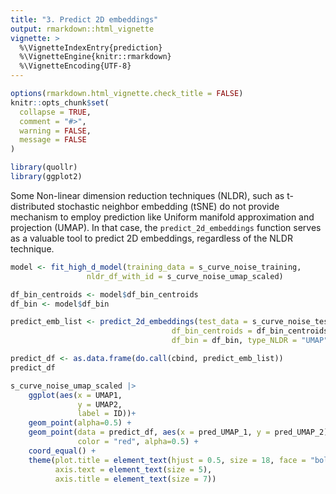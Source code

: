 ```yaml
---
title: "3. Predict 2D embeddings"
output: rmarkdown::html_vignette
vignette: >
  %\VignetteIndexEntry{prediction}
  %\VignetteEngine{knitr::rmarkdown}
  %\VignetteEncoding{UTF-8}
---
```


```r
options(rmarkdown.html_vignette.check_title = FALSE)
knitr::opts_chunk$set(
  collapse = TRUE,
  comment = "#>",
  warning = FALSE, 
  message = FALSE
)
```

```r
library(quollr)
library(ggplot2)
```

Some Non-linear dimension reduction techniques (NLDR), such as t-distributed stochastic neighbor embedding (tSNE) do not provide mechanism to employ prediction like Uniform manifold approximation and projection (UMAP). In that case, the `predict_2d_embeddings` function serves as a valuable tool to predict 2D embeddings, regardless of the NLDR technique. 

```r
model <- fit_high_d_model(training_data = s_curve_noise_training, 
                 nldr_df_with_id = s_curve_noise_umap_scaled)

df_bin_centroids <- model$df_bin_centroids
df_bin <- model$df_bin
```

```r
predict_emb_list <- predict_2d_embeddings(test_data = s_curve_noise_test, 
                                    df_bin_centroids = df_bin_centroids, 
                                    df_bin = df_bin, type_NLDR = "UMAP")

predict_df <- as.data.frame(do.call(cbind, predict_emb_list))
predict_df
```

```r
s_curve_noise_umap_scaled |>
    ggplot(aes(x = UMAP1,
               y = UMAP2,
               label = ID))+
    geom_point(alpha=0.5) +
    geom_point(data = predict_df, aes(x = pred_UMAP_1, y = pred_UMAP_2), 
               color = "red", alpha=0.5) +
    coord_equal() +
    theme(plot.title = element_text(hjust = 0.5, size = 18, face = "bold"),
          axis.text = element_text(size = 5),
          axis.title = element_text(size = 7))
```
